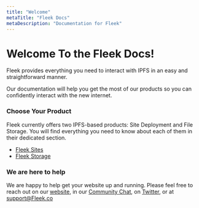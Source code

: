 ```yaml
---
title: "Welcome"
metaTitle: "Fleek Docs"
metaDescription: "Documentation for Fleek"
---
```


# Welcome To the Fleek Docs!

Fleek provides everything you need to interact with IPFS in an easy and straightforward manner.

Our documentation will help you get the most of our products so you can confidently interact with the new internet.

### Choose Your Product

Fleek currently offers two IPFS-based products: Site Deployment and File Storage. You will find everything you need to know about each of them in their dedicated section.

- [Fleek Sites](/Sites)
- [Fleek Storage](/Storage)

### We are here to help

We are happy to help get your website up and running. Please feel free to reach out on our [website](https://Fleek.co), in our [Community Chat](https://join.slack.com/t/fleek-public/shared_invite/zt-bxna7y1d-PbVdut4rgHt5jM6Zjg9g9A), on [Twitter](https://twitter.com/FleekHQ), or at support@Fleek.co
